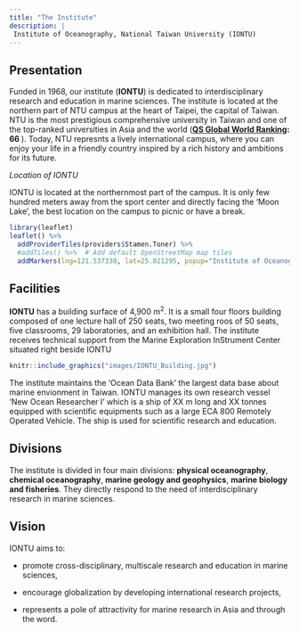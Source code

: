 ```yaml
---
title: "The Institute"
description: |
 Institute of Oceanography, National Taiwan University (IONTU)
---
```


## Presentation

Funded in 1968, our institute (**IONTU**) is dedicated to interdisciplinary research and education in marine sciences. The institute is located at the northern part of NTU campus at the heart of Taipei, the capital of Taiwan. NTU is the most prestigious comprehensive university in Taiwan and one of the top-ranked universities in Asia and  the world (**[QS Global World Ranking](https://www.topuniversities.com/university-rankings/world-university-rankings/2021): 66 **). Today, NTU represnts a lively international campus, where you can enjoy your life in a friendly country inspired by a rich history and ambitions for its future. 

*Location of IONTU* 

IONTU is located at the northernmost part of the campus. It is only few hundred meters away from the sport center and directly facing the 'Moon Lake', the best location on the campus to picnic or have a break.  


```r
library(leaflet)
leaflet() %>%
  addProviderTiles(providers$Stamen.Toner) %>%
  #addTiles() %>%  # Add default OpenStreetMap map tiles
  addMarkers(lng=121.537338, lat=25.021295, popup="Institute of Oceanography")
```

## Facilities

**IONTU** has a building surface of 4,900 m^2^. It is a small four floors building composed of one lecture hall of 250 seats, two meeting roos of 50 seats, five classrooms, 29 laboratories, and an exhibition hall. The institute receives technical support from the Marine Exploration InStrument Center situated right beside IONTU


```r
knitr::include_graphics("images/IONTU_Building.jpg")
```


The institute maintains the 'Ocean Data Bank' the largest data base about marine envionment in Taiwan. IONTU manages its own research vessel 'New Ocean Researcher I' which is a ship of XX m long and XX tonnes equipped with scientific equipments such as a large ECA 800 Remotely Operated Vehicle. The ship is used for scientific research and education.

## Divisions

The institute is divided in four main divisions: **physical oceanography**, **chemical oceanography**, **marine geology and geophysics**, **marine biology and fisheries**. They directly respond to the need of interdisciplinary research in marine sciences.   

## Vision

IONTU aims to: 

+ promote cross-disciplinary, multiscale research and education in marine sciences,

+ encourage globalization by developing international research projects,

+ represents a pole of attractivity for marine research in Asia and through the word.


